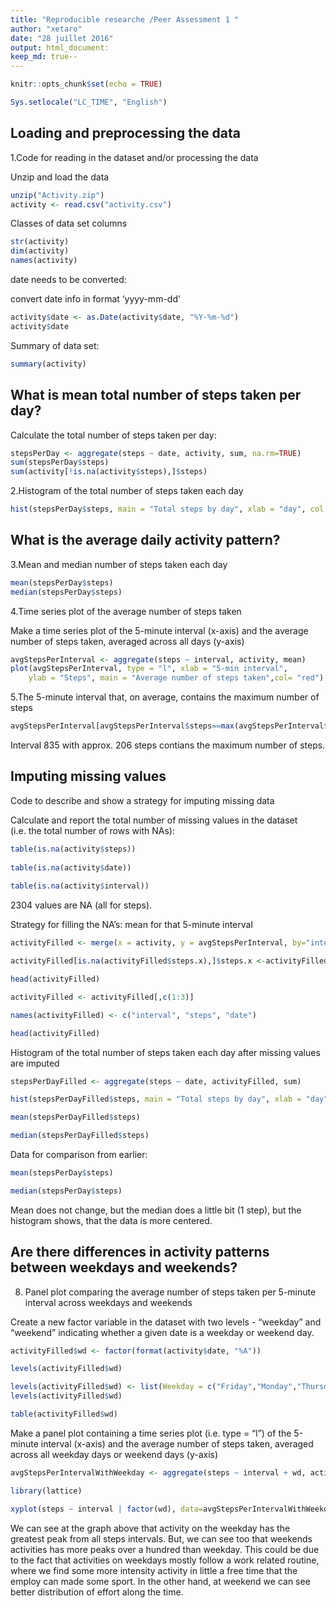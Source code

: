 ```yaml
---
title: "Reproducible researche /Peer Assessment 1 "
author: "xetaro"
date: "28 juillet 2016"
output: html_document:
keep_md: true--
---
```

```r
knitr::opts_chunk$set(echo = TRUE)
```
```r
Sys.setlocale("LC_TIME", "English")

```
## Loading and preprocessing the data

1.Code for reading in the dataset and/or processing the data 

 Unzip and load the data 
```r
unzip("Activity.zip")
activity <- read.csv("activity.csv")
```
 Classes of data set columns
```r
str(activity)
dim(activity)
names(activity)
```
date needs to be converted:

convert date info in format 'yyyy-mm-dd'
```r
activity$date <- as.Date(activity$date, "%Y-%m-%d")
activity$date
```
Summary of data set:

```r
summary(activity)
```
## What is mean total number of steps taken per day?

Calculate the total number of steps taken per day:
        
```r
stepsPerDay <- aggregate(steps ~ date, activity, sum, na.rm=TRUE)
sum(stepsPerDay$steps)
sum(activity[!is.na(activity$steps),]$steps)
```
2.Histogram of the total number of steps taken each day

```r
hist(stepsPerDay$steps, main = "Total steps by day", xlab = "day", col = "green")
```
## What is the average daily activity pattern?

3.Mean and median number of steps taken each day

```r
mean(stepsPerDay$steps)
median(stepsPerDay$steps)

```

4.Time series plot of the average number of steps taken

 Make a time series plot of the 5-minute interval (x-axis) 
 and the average number of steps taken, averaged across all days (y-axis)

```r
avgStepsPerInterval <- aggregate(steps ~ interval, activity, mean)
plot(avgStepsPerInterval, type = "l", xlab = "5-min interval", 
    ylab = "Steps", main = "Average number of steps taken",col= "red")
```
5.The 5-minute interval that, on average, contains the maximum number of steps

```r
avgStepsPerInterval[avgStepsPerInterval$steps==max(avgStepsPerInterval$steps),]
```

Interval 835 with approx. 206 steps contians the maximum number of steps.

## Imputing missing values

Code to describe and show a strategy for imputing missing data

 Calculate and report the total number of missing values in the dataset
 (i.e. the total number of rows with NAs):

```r
table(is.na(activity$steps))
 
table(is.na(activity$date))
 
table(is.na(activity$interval))

```
2304 values are NA (all for steps).

Strategy for filling the NA's: mean for that 5-minute interval

```r
activityFilled <- merge(x = activity, y = avgStepsPerInterval, by="interval", all.x=T)

activityFilled[is.na(activityFilled$steps.x),]$steps.x <-activityFilled[is.na(activityFilled$steps.x),]$steps.y 

head(activityFilled)

activityFilled <- activityFilled[,c(1:3)]

names(activityFilled) <- c("interval", "steps", "date")

head(activityFilled)
```
Histogram of the total number of steps taken each day after missing values are imputed

```r
stepsPerDayFilled <- aggregate(steps ~ date, activityFilled, sum)

hist(stepsPerDayFilled$steps, main = "Total steps by day", xlab = "day", col = "orange")

mean(stepsPerDayFilled$steps)

median(stepsPerDayFilled$steps)

```
 Data for comparison from earlier:
```r
mean(stepsPerDay$steps)

median(stepsPerDay$steps)

```
 Mean does not change, but the median does a little bit (1 step), but the histogram shows, 
 that the data is more centered.
 
## Are there differences in activity patterns between weekdays and weekends?

8. Panel plot comparing the average number of steps taken per 5-minute interval across weekdays and weekends

 Create a new factor variable in the dataset with two levels - "weekday" and "weekend" 
 indicating whether a given date is a weekday or weekend day.

```r
activityFilled$wd <- factor(format(activity$date, "%A"))

levels(activityFilled$wd)

levels(activityFilled$wd) <- list(Weekday = c("Friday","Monday","Thursday","Tuesday","Wednesday"), Weekend = c("Saturday","Sunday"))
levels(activityFilled$wd)

table(activityFilled$wd)

```
Make a panel plot containing a time series plot (i.e. type = "l") of the 5-minute interval (x-axis) 
and the average number of steps taken, averaged across all weekday days or weekend days (y-axis)

```r
avgStepsPerIntervalWithWeekday <- aggregate(steps ~ interval + wd, activityFilled, mean)

library(lattice)

xyplot(steps ~ interval | factor(wd), data=avgStepsPerIntervalWithWeekday, type = "l", layout=c(1,2))

```
We can see at the graph above that activity on the weekday has the greatest peak from all steps intervals. But, we can see too that weekends activities has more peaks over a hundred than weekday. This could be due to the fact that activities on weekdays mostly follow a work related routine, where we find some more intensity activity in little a free time that the employ can made some sport. In the other hand, at weekend we can see better distribution of effort along the time.
